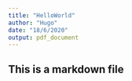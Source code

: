 ---
title: "HelloWorld"
author: "Hugo"
date: "18/6/2020"
output: pdf_document
---

## This is a markdown file